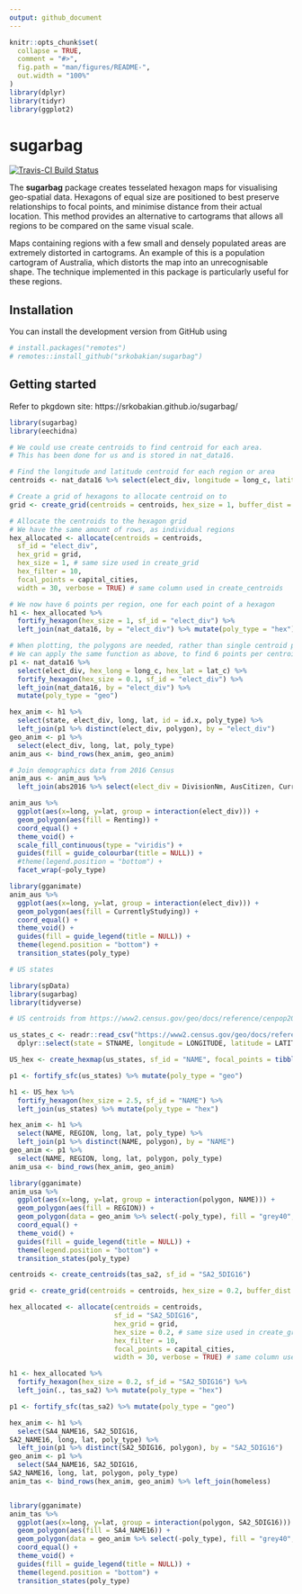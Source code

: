 ```yaml
---
output: github_document
---
```


<!-- README.md is generated from this README.Rmd. Please edit this file -->

```r
knitr::opts_chunk$set(
  collapse = TRUE,
  comment = "#>",
  fig.path = "man/figures/README-",
  out.width = "100%"
)
library(dplyr)
library(tidyr)
library(ggplot2)
```

# sugarbag

[![Travis-CI Build Status](https://travis-ci.org/srkobakian/sugarbag.svg?branch=master)](https://travis-ci.org/srkobakian/sugarbag)


The **sugarbag** package creates tesselated hexagon maps for visualising geo-spatial data. Hexagons of equal size are positioned to best preserve relationships to focal points, and minimise distance from their actual location. This method provides an alternative to cartograms that allows all regions to be compared on the same visual scale.

Maps containing regions with a few small and densely populated areas are extremely distorted in cartograms. An example of this is a population cartogram of Australia, which distorts the map into an unrecognisable shape. The technique implemented in this package is particularly useful for these regions.



## Installation

<!-- You can install the released version of sugarbag from [CRAN](https://CRAN.R-project.org) with: -->

<!-- ``` r -->
<!-- install.packages("sugarbag") -->
<!-- ``` -->

You can install the development version from GitHub using

```r
# install.packages("remotes")
# remotes::install_github("srkobakian/sugarbag")
```

## Getting started

Refer to pkgdown site: https://srkobakian.github.io/sugarbag/


```r
library(sugarbag)
library(eechidna)

# We could use create centroids to find centroid for each area.
# This has been done for us and is stored in nat_data16.

# Find the longitude and latitude centroid for each region or area
centroids <- nat_data16 %>% select(elect_div, longitude = long_c, latitude = lat_c)

# Create a grid of hexagons to allocate centroid on to
grid <- create_grid(centroids = centroids, hex_size = 1, buffer_dist = 5)

# Allocate the centroids to the hexagon grid
# We have the same amount of rows, as individual regions
hex_allocated <- allocate(centroids = centroids,
  sf_id = "elect_div",
  hex_grid = grid,
  hex_size = 1, # same size used in create_grid
  hex_filter = 10,
  focal_points = capital_cities,
  width = 30, verbose = TRUE) # same column used in create_centroids

# We now have 6 points per region, one for each point of a hexagon
h1 <- hex_allocated %>%
  fortify_hexagon(hex_size = 1, sf_id = "elect_div") %>%
  left_join(nat_data16, by = "elect_div") %>% mutate(poly_type = "hex")

# When plotting, the polygons are needed, rather than single centroid points.
# We can apply the same function as above, to find 6 points per centroid
p1 <- nat_data16 %>% 
  select(elect_div, hex_long = long_c, hex_lat = lat_c) %>%
  fortify_hexagon(hex_size = 0.1, sf_id = "elect_div") %>%
  left_join(nat_data16, by = "elect_div") %>%
  mutate(poly_type = "geo")

hex_anim <- h1 %>% 
  select(state, elect_div, long, lat, id = id.x, poly_type) %>% 
  left_join(p1 %>% distinct(elect_div, polygon), by = "elect_div")
geo_anim <- p1 %>% 
  select(elect_div, long, lat, poly_type)
anim_aus <- bind_rows(hex_anim, geo_anim)

# Join demographics data from 2016 Census
anim_aus <- anim_aus %>% 
  left_join(abs2016 %>% select(elect_div = DivisionNm, AusCitizen, CurrentlyStudying, MedianFamilyIncome, Unemployed, Renting))
```

```r
anim_aus %>% 
  ggplot(aes(x=long, y=lat, group = interaction(elect_div))) +
  geom_polygon(aes(fill = Renting)) +
  coord_equal() + 
  theme_void() + 
  scale_fill_continuous(type = "viridis") +
  guides(fill = guide_colourbar(title = NULL)) + 
  #theme(legend.position = "bottom") +
  facet_wrap(~poly_type)
```


```r
library(gganimate)
anim_aus %>% 
  ggplot(aes(x=long, y=lat, group = interaction(elect_div))) +
  geom_polygon(aes(fill = CurrentlyStudying)) + 
  coord_equal() + 
  theme_void() + 
  guides(fill = guide_legend(title = NULL)) + 
  theme(legend.position = "bottom") +
  transition_states(poly_type)
```

```r
# US states

library(spData)
library(sugarbag)
library(tidyverse)

# US centroids from https://www2.census.gov/geo/docs/reference/cenpop2010/CenPop2010_Mean_ST.txt

us_states_c <- readr::read_csv("https://www2.census.gov/geo/docs/reference/cenpop2010/CenPop2010_Mean_ST.txt") %>%
  dplyr::select(state = STNAME, longitude = LONGITUDE, latitude = LATITUDE, population = POPULATION)

US_hex <- create_hexmap(us_states, sf_id = "NAME", focal_points = tibble(USA = "center", longitude = -99.4, latitude = 39.4), hex_size = 2.5)

p1 <- fortify_sfc(us_states) %>% mutate(poly_type = "geo")

h1 <- US_hex %>%
  fortify_hexagon(hex_size = 2.5, sf_id = "NAME") %>%
  left_join(us_states) %>% mutate(poly_type = "hex")

hex_anim <- h1 %>% 
  select(NAME, REGION, long, lat, poly_type) %>% 
  left_join(p1 %>% distinct(NAME, polygon), by = "NAME")
geo_anim <- p1 %>% 
  select(NAME, REGION, long, lat, polygon, poly_type)
anim_usa <- bind_rows(hex_anim, geo_anim)

library(gganimate)
anim_usa %>% 
  ggplot(aes(x=long, y=lat, group = interaction(polygon, NAME))) +
  geom_polygon(aes(fill = REGION)) +
  geom_polygon(data = geo_anim %>% select(-poly_type), fill = "grey40", alpha = 0.05) + 
  coord_equal() + 
  theme_void() + 
  guides(fill = guide_legend(title = NULL)) + 
  theme(legend.position = "bottom") +
  transition_states(poly_type)
```


```r
centroids <- create_centroids(tas_sa2, sf_id = "SA2_5DIG16")

grid <- create_grid(centroids = centroids, hex_size = 0.2, buffer_dist = 1.2)

hex_allocated <- allocate(centroids = centroids,
                          sf_id = "SA2_5DIG16",
                          hex_grid = grid,
                          hex_size = 0.2, # same size used in create_grid
                          hex_filter = 10,
                          focal_points = capital_cities,
                          width = 30, verbose = TRUE) # same column used in create_centroids

h1 <- hex_allocated %>%
  fortify_hexagon(hex_size = 0.2, sf_id = "SA2_5DIG16") %>%
  left_join(., tas_sa2) %>% mutate(poly_type = "hex")

p1 <- fortify_sfc(tas_sa2) %>% mutate(poly_type = "geo")

hex_anim <- h1 %>% 
  select(SA4_NAME16, SA2_5DIG16, 	
SA2_NAME16, long, lat, poly_type) %>% 
  left_join(p1 %>% distinct(SA2_5DIG16, polygon), by = "SA2_5DIG16")
geo_anim <- p1 %>% 
  select(SA4_NAME16, SA2_5DIG16, 	
SA2_NAME16, long, lat, polygon, poly_type)
anim_tas <- bind_rows(hex_anim, geo_anim) %>% left_join(homeless)


library(gganimate)
anim_tas %>% 
  ggplot(aes(x=long, y=lat, group = interaction(polygon, SA2_5DIG16))) +
  geom_polygon(aes(fill = SA4_NAME16)) +
  geom_polygon(data = geo_anim %>% select(-poly_type), fill = "grey40", alpha = 0.05) + 
  coord_equal() + 
  theme_void() + 
  guides(fill = guide_legend(title = NULL)) + 
  theme(legend.position = "bottom") +
  transition_states(poly_type)
```
